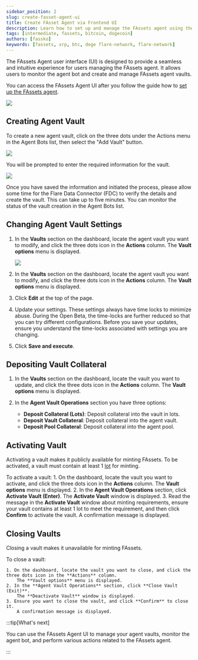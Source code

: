 ```yaml
---
sidebar_position: 2
slug: create-fasset-agent-ui
title: Create FAsset Agent via Frontend UI
description: Learn how to set up and manage the FAssets agent using the frontend interface
tags: [intermediate, fassets, bitcoin, dogecoin]
authors: [fassko]
keywords: [fassets, xrp, btc, doge flare-network, flare-network]
---
```



The FAssets Agent user interface (UI) is designed to provide a seamless and intuitive experience for users managing the FAssets agent. It allows users to monitor the agent bot and create and manage FAssets agent vaults.

You can access the FAssets Agent UI after you follow the guide how to [set up the FAssets agent](/fassets/guides/deploy-fassets-agent).

<img src={FAssetsAgentInterface} />

## Creating Agent Vault

To create a new agent vault, click on the three dots under the Actions menu in the Agent Bots list, then select the "Add Vault" button.

<img src={FAssetsAgentInterfaceAddVault} />

You will be prompted to enter the required information for the vault.

<img src={FAssetsAgentInterfaceAddVaultForm} />

Once you have saved the information and initiated the process, please allow some time for the Flare Data Connector (FDC) to verify the details and create the vault. This can take up to five minutes. You can monitor the status of the vault creation in the Agent Bots list.

## Changing Agent Vault Settings

1. In the **Vaults** section on the dashboard, locate the agent vault you want to modify, and click the three dots icon in the **Actions** column.
   The **Vault options** menu is displayed.

   <img src={FAssetsAgentInterfaceVaultOperations} />

2. In the **Vaults** section on the dashboard, locate the agent vault you want to modify, and click the three dots icon in the **Actions** column.
   The **Vault options** menu is displayed.

3. Click **Edit** at the top of the page.

4. Update your settings.
   These settings always have time locks to minimize abuse.
   During the Open Beta, the time-locks are further reduced so that you can try different configurations.
   Before you save your updates, ensure you understand the time-locks associated with settings you are changing.

5. Click **Save and execute**.

## Depositing Vault Collateral

1. In the **Vaults** section on the dashboard, locate the vault you want to update, and click the three dots icon in the **Actions** column.
   The **Vault options** menu is displayed.

2. In the **Agent Vault Operations** section you have three options:

   - **Deposit Collateral (Lots)**: Deposit collateral into the vault in lots.
   - **Deposit Vault Collateral**: Deposit collateral into the agent vault.
   - **Deposit Pool Collateral**: Deposit collateral into the agent pool.

## Activating Vault

Activating a vault makes it publicly available for minting FAssets.
To be activated, a vault must contain at least 1 [lot](/fassets/minting#lots) for minting.

To activate a vault: 1. On the dashboard, locate the vault you want to activate, and click the three dots icon in the **Actions** column.
The **Vault options** menu is displayed. 2. In the **Agent Vault Operations** section, click **Activate Vault (Enter)**.
The **Activate Vault** window is displayed. 3. Read the message in the **Activate Vault** window about minting requirements, ensure your vault contains at least 1 lot to meet the requirement, and then click **Confirm** to activate the vault.
A confirmation message is displayed.

## Closing Vaults

Closing a vault makes it unavailable for minting FAssets.

To close a vault:

    1. On the dashboard, locate the vault you want to close, and click the three dots icon in the **Actions** column.
        The **Vault options** menu is displayed.
    2. In the **Agent Vault Operations** section, click **Close Vault (Exit)**.
        The **Deactivate Vault** window is displayed.
    3. Ensure you want to close the vault, and click **Confirm** to close it.
        A confirmation message is displayed.

:::tip[What's next]

You can use the FAssets Agent UI to manage your agent vaults, monitor the agent bot, and perform various actions related to the FAssets agent.

:::
